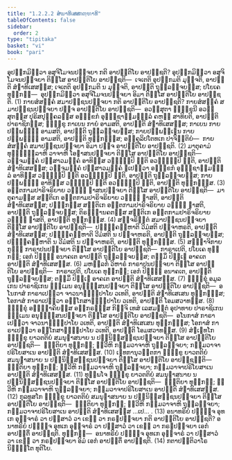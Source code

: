 ```yaml
---
title: "1.2.2.2 ສໍຆາທິເສສກຓ຺ຑາທິ"
tableOfContents: false
sidebar:
  order: 2
type: "tipitaka"
basket: "vi"
book: "pari"
---
```



<DynamicBreadcrumb />

<Division number="194" book="pari">

<Paragraph number="628" book="pari">
ອຸປກ຺ກມິຕ຺ວາ ອສຸຈິໂມຈນປຈ຺ຈຍາ ກຕິ ອາປຕ຺ຕິໂຍ ອາປຊ຺ຊຕິ? ອຸປກ຺ກມິຕ຺ວາ ອສຸຈິໂມຈນປຈ຺ຈຍາ ຕິສ຺ໂສ ອາປຕ຺ຕິໂຍ ອາປຊ຺ຊຕິ—  ເຈເຕຕິ ອຸປກ຺ກມຕິ ມຸຈ຺ຈຕິ, ອາປຕ຺ຕິ ສໍຆາທິເສສສ຺ສ; ເຈເຕຕິ ອຸປກ຺ກມຕິ ນ ມຸຈ຺ຈຕິ, ອາປຕ຺ຕິ ຖຸລ຺ລຈ຺ຈຍສ຺ສ; ປໂຍເຄ ທຸກ຺ກຏໍ—  ອຸປກ຺ກມິຕ຺ວາ ອສຸຈິໂມຈນປຈ຺ຈຍາ ອິມາ ຕິສ຺ໂສ ອາປຕ຺ຕິໂຍ ອາປຊ຺ຊຕິ. (1)
</Paragraph>

<Paragraph number="629" book="pari">
ກາຍສໍສຄ຺ຄໍ ສມາປຊ຺ຊນປຈ຺ຈຍາ ກຕິ ອາປຕ຺ຕິໂຍ ອາປຊ຺ຊຕິ? ກາຍສໍສຄ຺ຄໍ ສມາປຊ຺ຊນປຈ຺ຈຍາ ປຎ຺ຈ ອາປຕ຺ຕິໂຍ ອາປຊ຺ຊຕິ—  ອວສ຺ສຸຕາ ຠິກ຺ຂຸນີ ອວສ຺ສຸຕສ຺ສ ປຸຣິສປຸຄ຺ຄລສ຺ສ ອຘກ຺ຂກໍ ອຸພ຺ຠຊາຓຸມຓ຺ຑລໍ ຄຫຓໍ ສາທິຍຕິ, ອາປຕ຺ຕິ ປາຣາຊິກສ຺ສ; ຠິກ຺ຂຸ ກາເຍນ ກາຍໍ ອາມສຕິ, ອາປຕ຺ຕິ ສໍຆາທິເສສສ຺ສ; ກາເຍນ ກາຍປຏິພທ຺ຘໍ ອາມສຕິ, ອາປຕ຺ຕິ ຖຸລ຺ລຈ຺ຈຍສ຺ສ; ກາຍປຏິພທ຺ເຘນ ກາຍປຏິພທ຺ຘໍ ອາມສຕິ, ອາປຕ຺ຕິ ທຸກ຺ກຏສ຺ສ; ອງ຺ຄຸລິປໂຕທເກ ປາຈິຕ຺ຕິຍໍ—  ກາຍສໍສຄ຺ຄໍ ສມາປຊ຺ຊນປຈ຺ຈຍາ ອິມາ ປຎ຺ຈ ອາປຕ຺ຕິໂຍ ອາປຊ຺ຊຕິ. (2)
</Paragraph>

<Paragraph number="630" book="pari">
ມາຕຸຄາມໍ ທຸຏ຺ຐຸລ຺ລາຫິ ວາຈາຫິ ໂອຠາສນປຈ຺ຈຍາ ຕິສ຺ໂສ ອາປຕ຺ຕິໂຍ ອາປຊ຺ຊຕິ—  ວຈ຺ຈມຄ຺ຄໍ ປສ຺ສາວມຄ຺ຄໍ ອາທິສ຺ສ ວຓ຺ຓມ຺ປິ ຠຓຕິ ອວຓ຺ຓມ຺ປິ ຠຓຕິ, ອາປຕ຺ຕິ ສໍຆາທິເສສສ຺ສ; ວຈ຺ຈມຄ຺ຄໍ ປສ຺ສາວມຄ຺ຄໍ ຐເປຕ຺ວາ ອຘກ຺ຂກໍ ອຸພ຺ຠຊາຓຸມຓ຺ຑລໍ ອາທິສ຺ສ ວຓ຺ຓມ຺ປິ ຠຓຕິ ອວຓ຺ຓມ຺ປິ ຠຓຕິ, ອາປຕ຺ຕິ ຖຸລ຺ລຈ຺ຈຍສ຺ສ; ກາຍປຏິພທ຺ຘໍ ອາທິສ຺ສ ວຓ຺ຓມ຺ປິ ຠຓຕິ ອວຓ຺ຓມ຺ປິ ຠຓຕິ, ອາປຕ຺ຕິ ທຸກ຺ກຏສ຺ສ. (3)
</Paragraph>

<Paragraph number="631" book="pari">
ອຕ຺ຕກາມປາຣິຈຣິຍາຍ ວຓ຺ຓໍ ຠາສນປຈ຺ຈຍາ ຕິສ຺ໂສ ອາປຕ຺ຕິໂຍ ອາປຊ຺ຊຕິ—  ມາຕຸຄາມສ຺ສ ສນ຺ຕິເກ ອຕ຺ຕກາມປາຣິຈຣິຍາຍ ວຓ຺ຓໍ ຠາສຕິ, ອາປຕ຺ຕິ ສໍຆາທິເສສສ຺ສ; ປຓ຺ຑກສ຺ສ ສນ຺ຕິເກ ອຕ຺ຕກາມປາຣິຈຣິຍາຍ ວຓ຺ຓໍ ຠາສຕິ, ອາປຕ຺ຕິ ຖຸລ຺ລຈ຺ຈຍສ຺ສ; ຕິຣຈ຺ຉານຄຕສ຺ສ ສນ຺ຕິເກ ອຕ຺ຕກາມປາຣິຈຣິຍາຍ ວຓ຺ຓໍ ຠາສຕິ, ອາປຕ຺ຕິ ທຸກ຺ກຏສ຺ສ. (4)
</Paragraph>

<Paragraph number="632" book="pari">
ສຎ຺ຈຣິຕ຺ຕໍ ສມາປຊ຺ຊນປຈ຺ຈຍາ ຕິສ຺ໂສ ອາປຕ຺ຕິໂຍ ອາປຊ຺ຊຕິ—  ປຏິຄ຺ຄຓ຺ຫາຕິ ວີມໍສຕິ ປຈ຺ຈາຫຣຕິ, ອາປຕ຺ຕິ ສໍຆາທິເສສສ຺ສ; ປຏິຄ຺ຄຓ຺ຫາຕິ ວີມໍສຕິ ນ ປຈ຺ຈາຫຣຕິ, ອາປຕ຺ຕິ ຖຸລ຺ລຈ຺ຈຍສ຺ສ; ປຏິຄ຺ຄຓ຺ຫາຕິ ນ ວີມໍສຕິ ນ ປຈ຺ຈາຫຣຕິ, ອາປຕ຺ຕິ ທຸກ຺ກຏສ຺ສ. (5)
</Paragraph>

<Paragraph number="633" book="pari">
ສຎ຺ຎາຈິກາຍ ກຸຏິໍ ກາຣາປນປຈ຺ຈຍາ ຕິສ຺ໂສ ອາປຕ຺ຕິໂຍ ອາປຊ຺ຊຕິ—  ກາຣາເປຕິ, ປໂຍເຄ ທຸກ຺ກຏໍ; ເອກໍ ປິຓ຺ຑໍ ອນາຄເຕ ອາປຕ຺ຕິ ຖຸລ຺ລຈ຺ຈຍສ຺ສ; ຕສ຺ມິໍ ປິຓ຺ເຑ ອາຄເຕ ອາປຕ຺ຕິ ສໍຆາທິເສສສ຺ສ. (6)
</Paragraph>

<Paragraph number="634" book="pari">
ມຫລ຺ລກໍ ວິຫາຣໍ ກາຣາປນປຈ຺ຈຍາ ຕິສ຺ໂສ ອາປຕ຺ຕິໂຍ ອາປຊ຺ຊຕິ—  ກາຣາເປຕິ, ປໂຍເຄ ທຸກ຺ກຏໍ; ເອກໍ ປິຓ຺ຑໍ ອນາຄເຕ, ອາປຕ຺ຕິ ຖຸລ຺ລຈ຺ຈຍສ຺ສ; ຕສ຺ມິໍ ປິຓ຺ເຑ ອາຄເຕ ອາປຕ຺ຕິ ສໍຆາທິເສສສ຺ສ. (7)
</Paragraph>

<Paragraph number="635" book="pari">
ຠິກ຺ຂຸໍ ອມູລເກນ ປາຣາຊິເກນ ຘມ຺ເມນ ອນຸທ຺ຘໍສນປຈ຺ຈຍາ ຕິສ຺ໂສ ອາປຕ຺ຕິໂຍ ອາປຊ຺ຊຕິ—  ອໂນກາສໍ ກາຣາເປຕ຺ວາ ຈາວນາຘິປ຺ປາໂຍ ວເທຕິ, ອາປຕ຺ຕິ ສໍຆາທິເສເສນ ທຸກ຺ກຏສ຺ສ; ໂອກາສໍ ກາຣາເປຕ຺ວາ ອກ຺ໂກສາຘິປ຺ປາໂຍ ວເທຕິ, ອາປຕ຺ຕິ ໂອມສວາທສ຺ສ. (8)
</Paragraph>

<Paragraph number="636" book="pari">
ຠິກ຺ຂຸໍ ອຎ຺ຎຠາຄິຍສ຺ສ ອຘິກຣຓສ຺ສ ກິຎ຺ຈິ ເທສໍ ເລສມຕ຺ຕໍ ອຸປາທາຍ ປາຣາຊິເກນ ຘມ຺ເມນ ອນຸທ຺ຘໍສນປຈ຺ຈຍາ ຕິສ຺ໂສ ອາປຕ຺ຕິໂຍ ອາປຊ຺ຊຕິ—  ອໂນກາສໍ ກາຣາເປຕ຺ວາ ຈາວນາຘິປ຺ປາໂຍ ວເທຕິ, ອາປຕ຺ຕິ ສໍຆາທິເສເສນ ທຸກ຺ກຏສ຺ສ; ໂອກາສໍ ກາຣາເປຕ຺ວາ ອກ຺ໂກສາຘິປ຺ປາໂຍ ວເທຕິ, ອາປຕ຺ຕິ ໂອມສວາທສ຺ສ. (9)
</Paragraph>

<Paragraph number="637" book="pari">
ສໍຆເຠທໂກ ຠິກ຺ຂຸ ຍາວຕຕິຍໍ ສມນຸຠາສນາຍ ນ ປຏິນິສ຺ສຊ຺ຊນປຈ຺ຈຍາ ຕິສ຺ໂສ ອາປຕ຺ຕິໂຍ ອາປຊ຺ຊຕິ—  ຎຕ຺ຕິຍາ ທຸກ຺ກຏໍ; ທ຺ວີຫິ ກມ຺ມວາຈາຫິ ຖຸລ຺ລຈ຺ຈຍາ; ກມ຺ມວາຈາປຣິໂຍສາເນ ອາປຕ຺ຕິ ສໍຆາທິເສສສ຺ສ. (10)
</Paragraph>

<Paragraph number="638" book="pari">
ເຠທການຸວຕ຺ຕກາ ຠິກ຺ຂູ ຍາວຕຕິຍໍ ສມນຸຠາສນາຍ ນ ປຏິນິສ຺ສຊ຺ຊນປຈ຺ຈຍາ ຕິສ຺ໂສ ອາປຕ຺ຕິໂຍ ອາປຊ຺ຊນ຺ຕິ—  ຎຕ຺ຕິຍາ ທຸກ຺ກຏໍ; ທ຺ວີຫິ ກມ຺ມວາຈາຫິ ຖຸລ຺ລຈ຺ຈຍາ; ກມ຺ມວາຈາປຣິໂຍສາເນ ອາປຕ຺ຕິ ສໍຆາທິເສສສ຺ສ. (11)
</Paragraph>

<Paragraph number="639" book="pari">
ທຸພ຺ພໂຈ ຠິກ຺ຂຸ ຍາວຕຕິຍໍ ສມນຸຠາສນາຍ ນ ປຏິນິສ຺ສຊ຺ຊນປຈ຺ຈຍາ ຕິສ຺ໂສ ອາປຕ຺ຕິໂຍ ອາປຊ຺ຊຕິ—  ຎຕ຺ຕິຍາ ທຸກ຺ກຏໍ; ທ຺ວີຫິ ກມ຺ມວາຈາຫິ ຖຸລ຺ລຈ຺ຈຍາ; ກມ຺ມວາຈາປຣິໂຍສາເນ ອາປຕ຺ຕິ ສໍຆາທິເສສສ຺ສ. (12)
</Paragraph>

<Paragraph number="640" book="pari">
ກຸລທູສໂກ ຠິກ຺ຂຸ ຍາວຕຕິຍໍ ສມນຸຠາສນາຍ ນ ປຏິນິສ຺ສຊ຺ຊນປຈ຺ຈຍາ ຕິສ຺ໂສ ອາປຕ຺ຕິໂຍ ອາປຊ຺ຊຕິ—  ຎຕ຺ຕິຍາ ທຸກ຺ກຏໍ; ທ຺ວີຫິ ກມ຺ມວາຈາຫິ ຖຸລ຺ລຈ຺ຈຍາ; ກມ຺ມວາຈາປຣິໂຍສາເນ ອາປຕ຺ຕິ ສໍຆາທິເສສສ຺ສ …ເປ… . (13)
</Paragraph>

<Paragraph number="641" book="pari">
ອນາທຣິຍໍ ປຏິຈ຺ຈ ອຸທເກ ອຸຈ຺ຈາຣໍ ວາ ປສ຺ສາວໍ ວາ ເຂຬໍ ວາ ກຣຓປຈ຺ຈຍາ ກຕິ ອາປຕ຺ຕິໂຍ ອາປຊ຺ຊຕິ? ອນາທຣິຍໍ ປຏິຈ຺ຈ ອຸທເກ ອຸຈ຺ຈາຣໍ ວາ ປສ຺ສາວໍ ວາ ເຂຬໍ ວາ ກຣຓປຈ຺ຈຍາ ເອກໍ ອາປຕ຺ຕິໍ ອາປຊ຺ຊຕິ. ທຸກ຺ກຏໍ—  ອນາທຣິຍໍ ປຏິຈ຺ຈ ອຸທເກ ອຸຈ຺ຈາຣໍ ວາ ປສ຺ສາວໍ ວາ ເຂຬໍ ວາ ກຣຓປຈ຺ຈຍາ ອິມໍ ເອກໍ ອາປຕ຺ຕິໍ ອາປຊ຺ຊຕິ. (14)

</Paragraph>
</Division>

<Paragraph number="642" type="center" book="pari">
ກຕາປຕ຺ຕິວາໂຣ ນິຏ຺ຐິໂຕ ທຸຕິໂຍ.
</Paragraph>